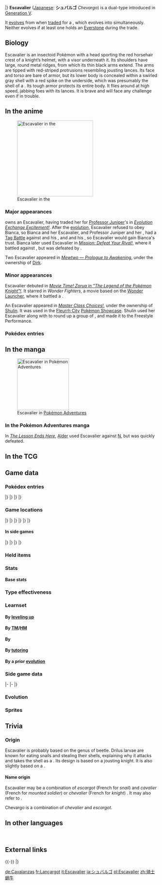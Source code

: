 {{PokémonPrevNext/Head|type=Bug|type2=Steel}}
{{PokémonPrevNext/Pokémon|type=Bug|prevnum=588|prev=Karrablast|nextnum=590|next=Foongus}}
|}
{{Pokémon Infobox
|name=Escavalier
|jname=シュバルゴ
|jtranslit=Shubarugo
|tmname=Chevargo
|category=Cavalry
|typebox=1
|type1=Bug
|type2=Steel
|abilityn=d
|ability1=Swarm
|ability2=Shell Armor
|abilityd=Overcoat
|ndex=589
|udex=095
|u2dex=156
|karea=Mountain
|kdex=023
|height-ftin=3'03"
|height-m=1.0
|weight-lbs=72.8
|weight-kg=33.0
|egggroupn=1
|egggroup1=Bug
|eggcycles=15
|expyield=173
|lv100exp=1,000,000
|gendercode=127
|color=Gray
|catchrate=75
|evtotal=2
|evat=2
|body=04
|pokefordex=escavalier
|generation=5
|friendship=70
}}
'''Escavalier''' ([[List of Japanese Pokémon names|Japanese]]: '''シュバルゴ''' ''Chevargo'') is a dual-type {{2t|Bug|Steel}} {{OBP|Pokémon|species}} introduced in [[Generation V]].

It [[Evolution|evolves]] from {{p|Karrablast}} when [[trade]]d for a {{p|Shelmet}}, which evolves into {{p|Accelgor}} simultaneously. Neither evolves if at least one holds an [[Everstone]] during the trade.

==Biology==
Escavalier is an insectoid Pokémon with a head sporting the red horsehair crest of a knight’s helmet, with a visor underneath it. Its shoulders have large, round metal ridges, from which its thin black arms extend. The arms are tipped with red-striped protrusions resembling jousting lances. Its face and torso are bare of armor, but its lower body is concealed within a swirled gray shell with a red spike on the underside, which was presumably the shell of a {{p|Shelmet}}. Its tough armor protects its entire body. It flies around at high speed, jabbing foes with its lances. It is brave and will face any challenge even if in trouble.

==In the anime==
[[File:Bianca Escavalier.png|250px|thumb|left|Escavalier in the {{pkmn|anime}}]]

===Major appearances===
{{an|Bianca}} owns an Escavalier, having traded her {{p|Shelmet}} for [[Professor Juniper]]'s {{p|Karrablast}} in ''[[BW063|Evolution Exchange Excitement!]]''. After the [[evolution]], Escavalier refused to obey Bianca, so Bianca and her Escavalier, and Professor Juniper and her {{p|Accelgor}}, had a [[Multi Battle|Tag Battle]] against {{Ash}} and his {{AP|Boldore}}, and {{an|Cilan}} and his {{TP|Cilan|Crustle}}, so Escavalier would gain Bianca's trust. Bianca later used Escavalier in ''[[BW104|Mission: Defeat Your Rival!]]'', where it battled against {{un|Cameron}}, but was defeated by {{p|Samurott}}.

Two Escavalier appeared in ''[[SS026|Mewtwo — Prologue to Awakening]]'', under the ownership of [[Dirk]].

===Minor appearances===
Escavalier debuted in ''[[BW038|Movie Time! Zorua in "The Legend of the Pokémon Knight"!]]''. It starred in ''Wonder Fighters'', a movie based on the [[Wonder Launcher]], where it battled a {{p|Golurk}}.

An Escavalier appeared in ''[[XY109|Master Class Choices!]]'', under the ownership of [[Shulin]]. It was used in the [[Fleurrh City]] [[Pokémon Showcase]]. Shulin used her Escavalier along with {{p|Accelgor}} to round up a group of {{p|Rhyhorn}}, and made it to the Freestyle Performance.

===Pokédex entries===
{{Animedexheader|Unova}}
{{Animedexbody|BW063|Escavalier|Ash's Pokédex|Escavalier, the Cavalry Pokémon and the evolved form of Karrablast. Escavalier's body is protected by steel armor.}}
{{Animedexfooter/Pokémon|''Best Wishes''|Unova}}

==In the manga==
[[File:Alder Escavalier Adventures.png|thumb|170px|Escavalier in [[Pokémon Adventures]]]]
===In the Pokémon Adventures manga===
In ''[[PS508|The Lesson Ends Here]]'', [[Alder]] used Escavalier against [[N]], but was quickly defeated.

==In the TCG==
{{main|Escavalier (TCG)}}

==Game data==
===Pokédex entries===
{{Dex/Header|type=Bug|type2=Steel}}
{{Dex/NA|gen=V}}
{{Dex/Gen|gen=V}}
{{Dex/Entry1|v=Black|t=FFF|entry=They fly around at high speed, striking with their pointed spears. Even when in trouble, they face opponents bravely.}}
{{Dex/Entry1|v=White|entry=These Pokémon evolve by wearing the shell covering of a {{p|Shelmet}}. The steel armor protects their whole body.}}
{{Dex/Entry2|v=Black 2|v2=White 2|t=FFF|entry=Wearing the shell covering they stole from Shelmet, they defend themselves and attack with two lances.}}
|}
|}
{{Dex/Gen|gen=VI}}
{{Dex/Entry1|v=X|t=FFF|entry=Wearing the shell covering they stole from Shelmet, they defend themselves and attack with two lances.}}
{{Dex/Entry1|v=Y|entry=These Pokémon evolve by wearing the shell covering of a Shelmet. The steel armor protects their whole body.}}
{{Dex/Entry1|v=Omega Ruby|t=FFF|entry=Wearing the shell covering they stole from Shelmet, they defend themselves and attack with two lances.}}
{{Dex/Entry1|v=Alpha Sapphire|t=FFF|entry=These Pokémon evolve by wearing the shell covering of a Shelmet. The steel armor protects their whole body.}}
|}
|}
{{Dex/Footer}}

===Game locations===
{{Availability/Header|type=Bug|type2=Steel}}
{{Availability/NA|gen=V}}
{{Availability/Gen|gen=V}}
{{Availability/Entry2|v=Black|v2=White|t=fff|area=[[Evolution|Evolve]] {{p|Karrablast}}}}
{{Availability/Entry2|v=Black 2|v2=White 2|t=fff|area=[[Evolution|Evolve]] {{p|Karrablast}}}}
|}
|}
{{Availability/Gen|gen=VI}}
{{Availability/Entry2|v=X|v2=Y|t=fff|area=[[Evolution|Evolve]] {{p|Karrablast}}}}
{{Availability/Entry2/None|v=Omega Ruby|v2=Alpha Sapphire|area=[[Trade]]}}
|}
|}
{{Availability/Gen|gen=VII}}
{{Availability/Entry2/None|v=Sun|v2=Moon|area=[[Pokémon Bank]]}}
{{Availability/Entry2/None|v=Ultra Sun|v2=Ultra Moon|area=[[Pokémon Bank]]}}
|}
|}
{{Availability/Footer}}

====In side games====
{{Availability/Header|type=Bug|type2=Steel}}
{{Availability/NA|gen=V}}
{{Availability/Gen|gen=V}}
{{Availability/Entry1|1|v=Rumble Blast|color={{fire color}}|area=Treetops: [[World Axle - B2F]], Cave: All{{tt|*|Cobalion encounter}}}}
{{Availability/Entry1|1|v=Rumble U|color={{fire color}}|area=[[Toy Collection#A Very Chaotic Battle!|Toy Collection: A Very Chaotic Battle!]], [[Challenge Battle#Lord of the Bugs|Challenge Battle: Lord of the Bugs]] <small>(Possible Boss)</small>}}
|}
|}
{{Availability/Gen|gen=VI}}
{{Availability/Entry1|1|v=Battle Trozei|color={{defense color}}|area=[[Safari Jungle#Sunday Stage 2|Safari Jungle: Stage 2]]{{dotw|Su}}}}
{{Availability/Entry1|1|v=Shuffle|color={{beauty color}}|area=Event: ''{{DL|Special Stages|Great Challenge|Escavalier Appears}}''}}
{{Availability/Entry1|1|v=Rumble World|color={{fire color}}|area=[[White Ruins (Rumble World)#Everspring Valley|White Ruins: Everspring Valley]] <small>(Center Boss, Back, Special)</small>}}
|}
|}
{{Availability/Footer}}

===Held items===

===Stats===
====Base stats====
{{BaseStats
|type=Bug
|type2=Steel
|HP=70
|Attack=135
|Defense=105
|SpAtk=60
|SpDef=105
|Speed=20}}

===Type effectiveness===
{{TypeEffectiveness
|type1=Bug
|type2=Steel
|Normal=50
|Fighting=100
|Flying=100
|Poison=0
|Ground=100
|Rock=100
|Bug=50
|Ghost=100
|Steel=50
|Fire=400
|Water=100
|Grass=25
|Electric=100
|Psychic=50
|Ice=50
|Dragon=50
|Dark=100
|Fairy=50
|notes=yes
|steel=yes
|newpoison=1
|gen5dark=yes
|gen5ghost=yes
|olddark=½
|oldghost2=½}}

===Learnset===
====By [[Level|leveling up]]====
{{learnlist/levelh/7|Escavalier|Bug|Steel|5}}
{{learnlist/level7|1|Double-Edge|Normal|Physical|120|100|15}}
{{learnlist/level7|1|Fell Stinger|Bug|Physical|50|100|25||'''}}
{{learnlist/level7|1|Peck|Flying|Physical|35|100|35}}
{{learnlist/level7|1|Leer|Normal|Status|&mdash;|100|30}}
{{learnlist/level7|1|Quick Guard|Fighting|Status|&mdash;|&mdash;|15}}
{{learnlist/level7|1|Twineedle|Bug|Physical|25|100|20||'''}}
{{learnlist/level7|4|Leer|Normal|Status|&mdash;|100|30}}
{{learnlist/level7|8|Quick Guard|Fighting|Status|&mdash;|&mdash;|15}}
{{learnlist/level7|13|Twineedle|Bug|Physical|25|100|20||'''}}
{{learnlist/level7|16|Fury Attack|Normal|Physical|15|85|20}}
{{learnlist/level7|20|Headbutt|Normal|Physical|70|100|15}}
{{learnlist/level7|25|False Swipe|Normal|Physical|40|100|40}}
{{learnlist/level7|28|Bug Buzz|Bug|Special|90|100|10||'''}}
{{learnlist/level7|32|Slash|Normal|Physical|70|100|20}}
{{learnlist/level7|37|Iron Head|Steel|Physical|80|100|15||'''}}
{{learnlist/level7|40|Iron Defense|Steel|Status|&mdash;|&mdash;|15}}
{{learnlist/level7|44|X-Scissor|Bug|Physical|80|100|15||'''}}
{{learnlist/level7|49|Reversal|Fighting|Physical|&mdash;|100|15}}
{{learnlist/level7|52|Swords Dance|Normal|Status|&mdash;|&mdash;|20}}
{{learnlist/level7|56|Giga Impact|Normal|Physical|150|90|5}}
{{learnlist/level7|60|Fell Stinger|Bug|Physical|50|100|25||'''}}
{{learnlist/levelf/7|Escavalier|Bug|Steel|5}}

====By [[TM]]/[[HM]]====
{{learnlist/tmh/7|Escavalier|Bug|Steel|5}}
{{learnlist/tm7|TM06|Toxic|Poison|Status|&mdash;|90|10}}
{{learnlist/tm7|TM10|Hidden Power|Normal|Special|60|100|15}}
{{learnlist/tm7|TM15|Hyper Beam|Normal|Special|150|90|5}}
{{learnlist/tm7|TM17|Protect|Normal|Status|&mdash;|&mdash;|10}}
{{learnlist/tm7|TM18|Rain Dance|Water|Status|&mdash;|&mdash;|5}}
{{learnlist/tm7|TM21|Frustration|Normal|Physical|&mdash;|100|20}}
{{learnlist/tm7|TM27|Return|Normal|Physical|&mdash;|100|20}}
{{learnlist/tm7|TM32|Double Team|Normal|Status|&mdash;|&mdash;|15}}
{{learnlist/tm7|TM40|Aerial Ace|Flying|Physical|60|&mdash;|20}}
{{learnlist/tm7|TM42|Facade|Normal|Physical|70|100|20}}
{{learnlist/tm7|TM44|Rest|Psychic|Status|&mdash;|&mdash;|10}}
{{learnlist/tm7|TM45|Attract|Normal|Status|&mdash;|100|15}}
{{learnlist/tm7|TM48|Round|Normal|Special|60|100|15}}
{{learnlist/tm7|TM52|Focus Blast|Fighting|Special|120|70|5}}
{{learnlist/tm7|TM53|Energy Ball|Grass|Special|90|100|10}}
{{learnlist/tm7|TM54|False Swipe|Normal|Physical|40|100|40}}
{{learnlist/tm7|TM59|Brutal Swing|Dark|Physical|60|100|20}}
{{learnlist/tm7|TM67|Smart Strike|Steel|Physical|70|&mdash;|10||'''}}
{{learnlist/tm7|TM68|Giga Impact|Normal|Physical|150|90|5}}
{{learnlist/tm7|TM75|Swords Dance|Normal|Status|&mdash;|&mdash;|20}}
{{learnlist/tm7|TM81|X-Scissor|Bug|Physical|80|100|15||'''}}
{{learnlist/tm7|TM83|Infestation|Bug|Special|20|100|20||'''}}
{{learnlist/tm7|TM84|Poison Jab|Poison|Physical|80|100|20}}
{{learnlist/tm7|TM87|Swagger|Normal|Status|&mdash;|85|15}}
{{learnlist/tm7|TM88|Sleep Talk|Normal|Status|&mdash;|&mdash;|10}}
{{learnlist/tm7|TM90|Substitute|Normal|Status|&mdash;|&mdash;|10}}
{{learnlist/tm7|TM100|Confide|Normal|Status|&mdash;|&mdash;|20}}
{{learnlist/tmf/7|Escavalier|Bug|Steel|5}}

====By {{pkmn|breeding}}====
{{learnlist/breedh/7|Escavalier|Bug|Steel|5}}
{{learnlist/breed7|{{MSP|010|Caterpie}}{{MSP|013|Weedle}}{{MSP|168|Ariados}}{{MSP|204|Pineco}}{{MSP|205|Forretress}}{{MSP|213|Shuckle}}<br>{{MSP|265|Wurmple}}{{MSP|291|Ninjask}}{{MSP|401|Kricketot}}{{MSP|412|Burmy}}{{MSP|414|Mothim}}{{MSP|415|Combee}}<br>{{MSP|451|Skorupi}}{{MSP|452|Drapion}}{{MSP|469|Yanmega}}{{MSP|540|Sewaddle}}{{MSP|541|Swadloon}}{{MSP|542|Leavanny}}<br>{{MSP|543|Venipede}}{{MSP|544|Whirlipede}}{{MSP|545|Scolipede}}{{MSP|557|Dwebble}}{{MSP|558|Crustle}}{{MSP|595|Joltik}}<br>{{MSP|596|Galvantula}}{{MSP|632|Durant}}{{MSP|636|Larvesta}}{{MSP|664|Scatterbug}}{{MSP|736|Grubbin}}{{MSP|737|Charjabug}}<br>{{MSP|738|Vikavolt}}{{MSP|751|Dewpider}}{{MSP|752|Araquanid}}{{MSP|768|Golisopod}}|Bug Bite|Bug|Physical|60|100|20||'''}}
{{learnlist/breed7|{{MSP|214|Heracross}}|Counter|Fighting|Physical|&mdash;|100|20}}
{{learnlist/breed7|{{MSP|015|Beedrill}}{{MSP|204|Pineco}}{{MSP|205|Forretress}}{{MSP|588|Karrablast}}{{MSP|589|Escavalier}}|Drill Run|Ground|Physical|80|95|10|‡}}
{{learnlist/breed7|{{MSP|207|Gligar}}{{MSP|472|Gliscor}}{{MSP|328|Trapinch}}{{MSP|329|Vibrava}}{{MSP|330|Flygon}}{{MSP|557|Dwebble}}<br>{{MSP|558|Crustle}}|Feint Attack|Dark|Physical|60|&mdash;|20}}
{{learnlist/breed7|{{MSP|214|Heracross}}|Horn Attack|Normal|Physical|65|100|25}}
{{learnlist/breed7|{{MSP|207|Gligar}}{{MSP|472|Gliscor}}{{MSP|451|Skorupi}}{{MSP|452|Drapion}}|Knock Off|Dark|Physical|65|100|20}}
{{learnlist/breed7|{{MSP|214|Heracross}}{{MSP|545|Scolipede}}|Megahorn|Bug|Physical|120|85|10||'''}}
{{learnlist/breed7|{{MSP|015|Beedrill}}{{MSP|123|Scyther}}{{MSP|212|Scizor}}{{MSP|193|Yanma}}{{MSP|469|Yanmega}}{{MSP|543|Venipede}}<br>{{MSP|544|Whirlipede}}{{MSP|545|Scolipede}}|Pursuit|Dark|Physical|40|100|20}}
{{learnlist/breed7|{{MSP|193|Yanma}}{{MSP|469|Yanmega}}{{MSP|207|Gligar}}{{MSP|472|Gliscor}}{{MSP|291|Ninjask}}{{MSP|329|Vibrava}}<br>{{MSP|330|Flygon}}{{MSP|402|Kricketune}}{{MSP|543|Venipede}}{{MSP|544|Whirlipede}}{{MSP|545|Scolipede}}{{MSP|595|Joltik}}<br>{{MSP|596|Galvantula}}|Screech|Normal|Status|&mdash;|85|40}}
{{learnlist/breedf/7|Escavalier|Bug|Steel|5}}

====By [[Move Tutor|tutoring]]====
{{learnlist/tutorh/7|Escavalier|Bug|Steel|5}}
{{learnlist/tutor7|Bug Bite|Bug|Physical|60|100|20||'''|no|yes}}
{{learnlist/tutor7|Drill Run|Ground|Physical|80|95|10|||no|yes}}
{{learnlist/tutor7|Giga Drain|Grass|Special|75|100|10|||no|yes}}
{{learnlist/tutor7|Iron Defense|Steel|Status|—|—|15|||no|yes}}
{{learnlist/tutor7|Iron Head|Steel|Physical|80|100|15||'''|no|yes}}
{{learnlist/tutor7|Knock Off|Dark|Physical|65|100|20|||no|yes}}
{{learnlist/tutor7|Laser Focus|Normal|Status|—|—|30|||no|yes}}
{{learnlist/tutor7|Signal Beam|Bug|Special|75|100|15||'''|no|yes}}
{{learnlist/tutor7|Snore|Normal|Special|50|100|15|||no|yes}}
{{learnlist/tutorf/7|Escavalier|Bug|Steel|5}}

====By a prior [[evolution]]====
{{learnlist/prevoh/7|Escavalier|Bug|Steel|5}}
{{learnlist/prevo7|588|Karrablast|||||Endure|Normal|Status|&mdash;|&mdash;|10}}
{{learnlist/prevo7|588|Karrablast|||||Fury Cutter|Bug|Physical|40|95|20|'''}}
{{learnlist/prevo7|588|Karrablast|||||Take Down|Normal|Physical|90|85|20}}
{{learnlist/prevo7|588|Karrablast|||||Scary Face|Normal|Status|&mdash;|100|10}}
{{learnlist/prevo7|588|Karrablast|||||Flail|Normal|Physical|&mdash;|100|15}}
{{learnlist/prevof/7|Escavalier|Bug|Steel|5}}

===Side game data===
{{Spindata/Head|type=Bug|type2=Steel}}
{{Spindata/RumbleBlast|col=6|type=Bug
|att=4
|def=5
|speed=2
}}
|-
{{Spindata/PokéPark2|col=6|type=Bug|ndex=589
|strong=[[File:Tepig icon.png|link=Tepig (Pokémon)]]
|weak=[[File:Snivy icon.png|link=Snivy (Pokémon)]]
|pad=He used to be {{p|Scizor}}'s battle friend. He has mixed feelings about Scizor now, because Scizor got totally absorbed in Chase.
}}
|-
{{Spindata/Battle Trozei|col=3|type=Bug|ndex=589
|power=2
}}
{{Spindata/Shuffle|col=3|type=Bug|ndex=589|num=667
|min=60
|max=105
|raisemaxlevel=5
|skill=Barrier Bash++
|skilldesc=Sometimes removes five barrier-type disruptions.
}}
|}

===Evolution===
{{evobox-2
|type1=Bug
|no1=588
|name1=Karrablast
|type1-1=Bug
|evo1={{bag|Pal Pad}}{{MS|616}}<br>{{color2|000|Trade}}<br><small>for {{pcolor|Shelmet|000}}
|no2=589
|name2=Escavalier
|type1-2=Bug
|type2-2=Steel
}}

===Sprites===
{{Spritebox/Header|type=Bug|type2=Steel}}
{{Spritebox/NA|gen=V}}
{{Spritebox/5|ndex=589}}
{{Spritebox/6|ndex=589}}
{{Spritebox/7|ndex=589}}
{{Spritebox/Footer|589|Escavalier}}

==Trivia==

===Origin===
Escavalier is probably based on the {{wp|Drilus flavescens|Drilus}} genus of beetle. Drilus larvae are known for eating snails and stealing their shells, explaining why it attacks {{p|Shelmet}} and takes the shell as a {{p|Karrablast}}. Its design is based on a jousting knight. It is also slightly based on a {{wp|cuirass}}.

====Name origin====
Escavalier may be a combination of ''escargot'' (French for ''snail'') and ''cavalier'' (French for ''mounted soldier'') or ''chevalier'' (French for ''knight'') . It may also refer to ''{{wp|Excalibur}}''.

Chevargo is a combination of ''chevalier'' and ''escargot''.

==In other languages==
{{Other languages|type=Bug|type2=Steel
|ja=シュバルゴ ''Chevargo''|jameaning=From {{tt|シュバリエ ''chevalier''|French for knight}} and {{tt|エスカルゴ ''escargot''|French for snail}}
|fr=Lançargot|frmeaning=From ''{{wp|lance}}'' and ''{{tt|escargot|snail}}''
|es=Escavalier|esmeaning=Same as English name
|de=Cavalanzas|demeaning=From ''{{tt|cavaliere|Italian for 'knight'}}'' and ''{{tt|Lanze|lance}}''
|it=Escavalier|itmeaning=Same as English name
|ko=슈바르고 ''Chevargo''|komeaning=Transliteration of Japanese name
|zh_cmn= 騎士蝸牛 / 骑士蜗牛 ''Qíshìguāniú'' / ''Qíshìwōniú''|zh_cmnmeaning=From {{tt|騎士 ''qíshì''|knight}} and {{tt|蝸牛 / 蜗牛 ''guāniú'' / ''wōniú''|snail}}
|zh_yue= 騎士蝸牛 '' Kèihsihwō'ngàuh''|zh_yuemeaning=From {{tt|騎士 ''kèihsih''|knight}} and {{tt|蝸牛 ''wō'ngàuh''|snail}}
|ru=Эскавальер ''Eskaval'yer''|rumeaning=Transcription of English name
}}
<br clear="left">
<!--
==Notes==
<references />-->

==External links==

{{-}}
{{PokémonPrevNext/Head|type=Bug|type2=Steel}}
{{PokémonPrevNext/Pokémon|type=Bug|prevnum=588|prev=Karrablast|nextnum=590|next=Foongus}}
|}
{{Project Pokédex notice}}

[[de:Cavalanzas]]
[[fr:Lançargot]]
[[it:Escavalier]]
[[ja:シュバルゴ]]
[[pl:Escavalier]]
[[zh:骑士蜗牛]]